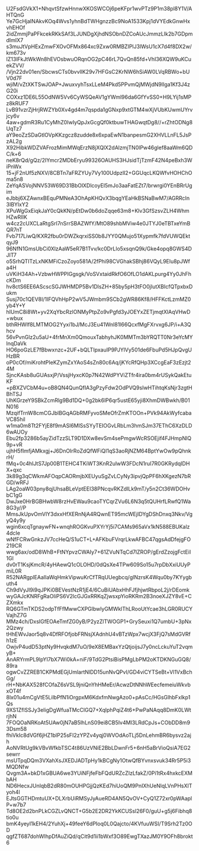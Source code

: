 U2FsdGVkX1+NhqvtSfzwHnnwXKOSWCOj6peKFpr1wvPTz9P1m38pl8Y1V/AHTQnG
Ye7GcHjaINAkvKOq4Wvs1yhnBdTWHgnzzBc9NoA1533Kpj1dVYEdkGnwHxvhEHOf
2idZmmjPaPFkcekRKkSAf3LJUNDgXjhdNSObnDZCoAUcJmmzLIk2b7GDpmdImIX7
s3muJtVpHExZmwFXOvOFMx864xc9Zxw0RMBZIPlJ3lWsU1cX7d4f8DX2w/km673v
IZ13lFkJtWkWn8hEVOsbwuORqnOG2pC46rL7QvQn85fd+VhI36XQW9uKCuekZVV/
/Vjn22dv01en/SbcwsCTs0bvvllK29v7HFGsC2KrNW6hSiAW0LVqRBWo+bUV0d7F
wjiM/vZtXKTSwJOAP+JwuxvyhTsxLLeM4Pkd5PPvmQjMWjdN9lIga1Kf3J4zG20i
COXxz1DE6L55OdNW5Vv6CyWSQeAV1gYWml96da6GfYvSS0+H9LYij1sMPz8kRUF7
LvB91vzrZjHrjRWZYb0Xv4gd4m7qspda1gGNxp9xtGTM4wXjVUbKUwmUYrvjcy6v
4aw+gdmR3Ru1CyMhZ0IwIyQpJxGcgQf0ktbuwTHAGwqtDg8//+rZhtODNg8UqTz7
aY9eoZzSDaGtlOVpKKzgcz8zudde8x6xpaEwN1banpesmG2XHVLLnFL5JsPzAL2g
X92HibkWDZVAFrozMimMWqErzN8jXQlX2dAlzmjTN0lPw46glef8aaWm6QDC/k+6
neK8rQd/gQz/2IYmcr2MDbEryu99326OAUHS3HJsidTjTzmF42N4peBxh3WiPnWx
15+jF2nUf5zNXV/8CBTn7aFRZYUy7Vy100UdpzlI2+GGUqcLKQWfvHOHChOma5n8
ZeYqASVojNNV53W69D31BbOlXDlcoyEI5mJo3aaFatEZt7/brwrgi0YEnBRrUgim
eJbbj6XZAwnxBEquPMNeA3OhApKHQvX3bqgYEaHkBSNaBwM7/AGRRcIn3IBYlxY2
XPuWgGxEiqkJaY0cQkKN/pEtDw0b6doZqqe63m8+Klv3GfSzsvZLH4WhmHZwRIIK
w4cz2cUXCLaRtgSrI7nSrrSBAZWfY/MtO89shbMViw4e0JTYJ0eTBTxeYmBQR7nT
Fvb717LiwQ/KXR2fbu0rDWZkqrxiSS0b8JYY0QMujo51Xypmfk7fdVUWQEktqyJ9
96NfN1GmsUbCi0XlzAaW5eR7B1Tvv/kc0DrLlo5xsqnQ9k/Gke4opq8GWS4DJIT7
o5SrhQTITzLxNKMFiCzoZoyo581A/2fPhi98CVGhakSBhj86VQyL9Elu8pJWfa4H
uVKiH34Ah+VzbwHWPPIGgsgk/VoSVxtaidRkfO6OfLO1dAKLpurg4Yy0JhFhcKDm
hv8ctS6EE6AScscSGJWHMDP5Bv1DlsZH+85by5pH3tFO0jIutXBIcfQTpxbxDukm
Susj70c1QEV8I/1IFQVhHpP2wV5JWmbm9SCb2gWR86Kf8/HFFKctLzmMZ0yb4Y+Y
hIUmC8i8Wt+yv2XqYbcRzlONMyPtpZo9vPgfd3yJOEYxZETjmqtXlAqVHwD+wbux
bthRHWIf8LMTMOG2Yyxi1bJ/McJ3Eu41Wnl81l66QcxfMgFXrvxg6JP/i+A3Qhcv
56vPvnGlz2u5aU+4frMnXm0QmouxTabhyhJK0MMTm3bYRQTT0Nr3eYcMYlnqDaVk
HO6poGzLE7fBbwxnzc+2UF+bQLTIpxauIP9PJYlVy501de6FbuPd5HJpQvgUHzBR
oP0cOf/miKrohtPIeKZymZxYAoS4sZn80c6Aq/jKYcRfQHp3XCcgEaF3zEzjt24M
SjncKAsb8uGUAsxjP/VssjHyxcK0p7N42WdPYViZTfr4ira0bm4rUSykQakEtuKF
+pBXZVCbM4u+oB8QN4QunQfIA3gPzyFdw2OdPVQ9sIwHTihtqKsNjr3zgtHBhTSJ
UhKGrzeY9SBkZcmRlg9Bd1DQ+0g2bk6lP6qr5ustE65yji8XhmDWBwkh/B01N016
MzqifTrnW8cmCGJblBGqAGbRMFyvoSMeOfrZmKTOOn+PVk94AkWyfcabaVC85hil
w1ma0m8Tt2FYjE8f9mASl6MlSsSYyTEIOGvLRbLm3hmSJm37EThC6XzDLD6wAUOy
Ebu2fp3286b5ayZidTzzSLT9D1DXw8evSm4sePmgwWcRSOEjif4FJHmpNlQ9p+vR
ujhH5fImfjAMkxgj+J6DnOIrRoZdQfWFiQI1qS3aoRjNZM64BptYwOw9pQhnkrH/
fMq+0c4hIJtS7Jp00B1TEHC4TKiWT3KnR2ulwW3FDcN1ruI7R0GKRydqIDHX+qxc
3k89g3qCWkmAFOqpCAORmjbXEUyuSgZvLCyNy3ipvjQpPF6hXKgezN7bRGD/wRFJ
LAg2oaW03pny8qjUhsaBLeVptEEI38PNcqvRKZdILk9mT/y5n2Ct36WDOHvbC1gG
DwJxe0HrBGBHwbW8rzHvEWau9caoTYCqrZVu6L6N3q5tQUHrfLRwfQ1Wa8G3y//P
MmsJkUpvOmVlY3dxxHfXERnNjA4RQwnET95mcWEjIDYgDShDnxq3Nkv/VgyQ4y9y
wgin6xcqTgnaywFN+wnqhROGKvuPXYrYj5i7CAMs965aVx1kN588EBUKalz4dcIe
wNfFCRwGnkzJV7ccHeQ/S1uCT+L+AFKbuFVrqrLkwAFBC47qgsAdDfejgFO219CR
wwg6ax/odD8WhB+FtNYpvzCWAIy7+61ZVuNTqCd7lZROP/gErdZzojgFctEiI1Gl
dv0rT1KsjKmcR/4yHAewQ1cOLOHD/0dQsXe4TPw609So15u7rpDbXxiUUyPmiL0R
R52NARgplEAaIIaWqHmkVipwuKrCfTRqUUegbcq/glNzrsK4Wqu0by7KYygbuth4
Ch9dVyJl9i9qJPKi0BEVestNzR1jE4/6CuBiUAbxHhFJfjhjwtRbpoL2j/rDEomk
wyGAJcKNRFgRaOIiPS6V2lcGJGxRRKqZjwsxpYioRKRm2B3noeXJZY8vE+CZXmkx
RQ6GTmTKDS2odpTfFfMwwCXPGlbwlyGMWklThLRooUtYcae3hLGR0RUCYVajhZ7G
MMz4ch/DxsIGfEOAeTmfZG0yB/P2yzZlTWOGP1+GrySeuxi1Q7umbU+3pNx2Qzwy
tHhEWvJaor5q8v4DfRFOfjobFRNsjXAdnhU4vBTzWpx7wcjX3FjQ7sMdGVRfh1zE
OwjvP4udD53ptNy9HvqkdM7uO/9eX8EMBaxYzQtjoijsJ7y0ncLckuYuT2vqmyB+
AnARYrmPL9lpYI7bX7Wi0kA+niF/9TdG2PtsiBisPMgLbPM2oKTDKNGuGQ8/89ra
ogwCvZZREB1CKPMdEGjUmlartNlDD15unNvQPvI/GD4viCYTSeBt+Vl1VxBchGg/
rH+NbKAX528fCOfaZ6sVSL9jniQnYhHMeEr/AcwzDtNNhWEecfemeiuWkvbxOT4f
8lx01u4mCgVtE5LilbPfN1iOrgpxM6KdxfmNwgAzo0+pAsCc/HGsGlhbFxlkp1Qs
9XS1ZflSSJy3eIigDgWfuaTMcClGQ7+XqlphPqiZ4t6+PwPaNAqq8DmK0LWtrjhN
7FOQOaNRKoAt5UAw0jN7aB5lhLnS09ei8CB5Iv4MI3LRdCpJs+CObDD8m93Dsm58
fhiVkIc8dVGf6jHZ1blP25sFI2zYPZv4yqj0WVOdAoTLj5DnLehmBR6bysvz2ajh
AoNVRtUg9kVBvWfkbTSC4t86UzVNiE2BbLDwnFr5+6nH5aBrVioQsiA7EG2sewrr
msUTpqDQm3VXahXsJXEDJADTpHy1kBCgNy1OtwQfBYvnxsvuk34Rr5P5i3MQDNfw
Qvgm3A+bkD1xGBUA6we3YUiNFjfeFbFQdURZcZIzLfakZ/0Pi1tRx4hxkcEXMbAH
ND6HecxJUnlqbB2dR80mOUHPGjjQzKEd7hiUoQM9PnIXhUeNlqLVnPHsXITyoh4I
EJtsGGTHDmtuUX+DLXrbUiRMSyJyAueRD4AN5QvOV+CyQ1Z72xr0pWAaplP+w7b7
Td8OE2d2bnPLkCGZLvQNCT+G5b2E2DR2YkKCUSsl26F0/guU+g5j6Fibhq8tio0u
bmK4yeyI1kEH4/2YuhXj+49feeY6dPIoq0L0Qajcto/4KVfuuWSI/T9Srh2Tz0OD
qgfZT687dohWlhpDfAuZiQd/qCit9d1ii1bWxf3O89EwgTXazJM0Y9OFh8brokt6
